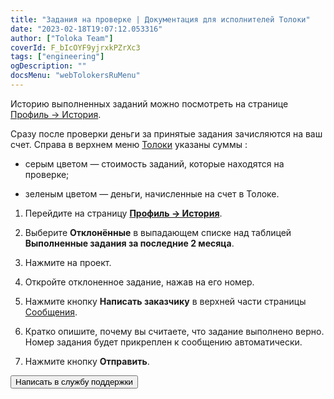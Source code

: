 ```yaml
---
title: "Задания на проверке | Документация для исполнителей Толоки"
date: "2023-02-18T19:07:12.053316"
author: ["Toloka Team"]
coverId: F_bIcOYF9yjrxkPZrXc3
tags: ["engineering"]
ogDescription: ""
docsMenu: "webTolokersRuMenu"
---
```



<RuTolokersPriemkaContent1/>

Историю выполненных заданий можно посмотреть на странице [Профиль → История](https://toloka.yandex.ru/profile/history).

<RuTolokersPriemkaContent2/>

Сразу после проверки деньги за принятые задания зачисляются на ваш счет. Справа в верхнем меню [Толоки](http://toloka.yandex.ru/) указаны суммы <img src="https://tlk-infra-front.azureedge.net/portal-static/uploaded/images/1677847618206/1677847618206_original_svg.svg" alt="" />:

- серым цветом — стоимость заданий, которые находятся на проверке;

- зеленым цветом — деньги, начисленные на счет в Толоке.

<RuTolokersPriemkaContent3/>

1. Перейдите на страницу **[Профиль → История](https://toloka.yandex.ru/profile/history)**.

1. Выберите **Отклонённые** в выпадающем списке над таблицей **Выполненные задания за последние 2 месяца**.

1. Нажмите на проект.

1. Откройте отклоненное задание, нажав на его номер.

1. Нажмите кнопку **Написать заказчику** в верхней части страницы [Сообщения](http://toloka.yandex.ru/messages).

1. Кратко опишите, почему вы считаете, что задание выполнено верно. Номер задания будет прикреплен к сообщению автоматически.

1. Нажмите кнопку **Отправить**.

<RuTolokersPriemkaContent4/>

<Button themeColor="light" view="default" size="l" type="link" url="../troubleshooting/support?form-source=priemka">Написать в службу поддержки</Button>
